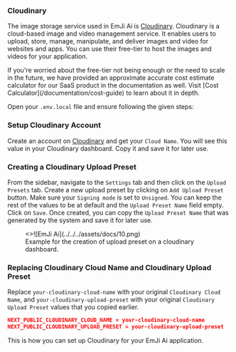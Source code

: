 ### Cloudinary


The image storage service used in EmJi Ai is [Cloudinary](https://cloudinary.com/). Cloudinary is a cloud-based
image and video management service. It enables users to upload, store, manage, manipulate, and deliver images and
video for websites and apps. You can use their free-tier to host the images and videos for your application.

<Callout type="default">
  If you're worried about the free-tier not being enough or the need to scale in
  the future, we have provided an approximate accurate cost estimate calculator
  for our SaaS product in the documentation as well. Visit [Cost
  Calculator](/documentation/cost-guide) to learn about it in depth.
</Callout>

Open your `.env.local` file and ensure following the given steps:

 
<Steps>

### Setup Cloudinary Account

Create an account on [Cloudinary](https://cloudinary.com/) and get your `Cloud Name`. You will see this value in
your Cloudinary dashboard. Copy it and save it for later use.

### Creating a Cloudinary Upload Preset

From the sidebar, navigate to the `Settings` tab and then click on the `Upload Presets` tab. Create a new upload
preset by clicking on `Add Upload Preset` button. Make sure your `Signing mode` is set to `Unsigned`.
You can keep the rest of the values to be at default and the `Upload Preset Name` field empty. Click on `Save`.
Once created, you can copy the `Upload Preset Name` that was generated by the system and save it for later use.

<figure>
  <>![EmJi Ai](../../../assets/docs/10.png)</>
  <figcaption>
    Example for the creation of upload preset on a cloudinary dashboard.
  </figcaption>
</figure>

### Replacing Cloudinary Cloud Name and Cloudinary Upload Preset

Replace `your-cloudinary-cloud-name` with your original `Cloudinary Cloud Name`, and `your-cloudinary-upload-preset`
with your original `Cloudinary Upload Preset` values that you copied earlier.

```json filename=".env.local" copy
NEXT_PUBLIC_CLOUDINARY_CLOUD_NAME = your-cloudinary-cloud-name
NEXT_PUBLIC_CLOUDINARY_UPLOAD_PRESET = your-cloudinary-upload-preset
```

</Steps>

This is how you can set up Cloudinary for your EmJi Ai application.
